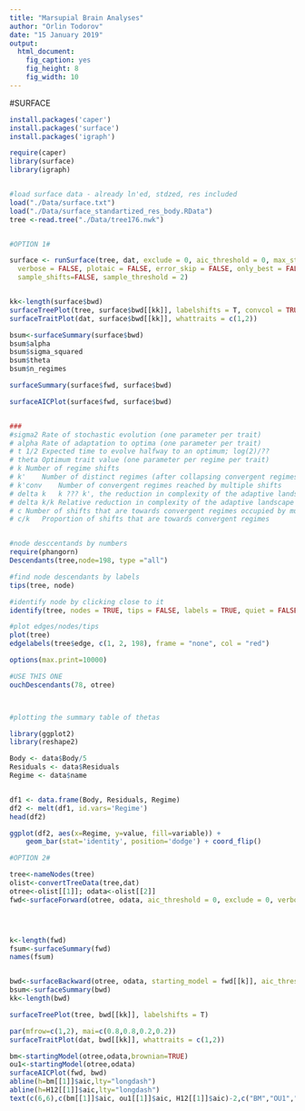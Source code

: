 ```yaml
---
title: "Marsupial Brain Analyses"
author: "Orlin Todorov"
date: "15 January 2019"
output: 
  html_document: 
    fig_caption: yes
    fig_height: 8
    fig_width: 10
---
```


#SURFACE
```r

install.packages('caper')
install.packages('surface')
install.packages('igraph')

require(caper)
library(surface)
library(igraph)


#load surface data - already ln'ed, stdzed, res included
load("./Data/surface.txt")
load("./Data/surface_standartized_res_body.RData")
tree <-read.tree("./Data/tree176.nwk")


#OPTION 1#

surface <- runSurface(tree, dat, exclude = 0, aic_threshold = 0, max_steps = NULL,
  verbose = FALSE, plotaic = FALSE, error_skip = FALSE, only_best = FALSE,
  sample_shifts=FALSE, sample_threshold = 2)


kk<-length(surface$bwd)
surfaceTreePlot(tree, surface$bwd[[kk]], labelshifts = T, convcol = TRUE, cex = 0.5, align.tip.label = T)
surfaceTraitPlot(dat, surface$bwd[[kk]], whattraits = c(1,2))

bsum<-surfaceSummary(surface$bwd)
bsum$alpha
bsum$sigma_squared
bsum$theta
bsum$n_regimes

surfaceSummary(surface$fwd, surface$bwd)

surfaceAICPlot(surface$fwd, surface$bwd)


###
#sigma2	Rate of stochastic evolution (one parameter per trait)
# alpha	Rate of adaptation to optima (one parameter per trait)
# t 1/2	Expected time to evolve halfway to an optimum; log(2)/??
# theta	Optimum trait value (one parameter per regime per trait)
# k	Number of regime shifts
# k'	Number of distinct regimes (after collapsing convergent regimes)
# k'conv	Number of convergent regimes reached by multiple shifts
# delta k	k ??? k', the reduction in complexity of the adaptive landscape when accounting for convergence
# delta k/k	Relative reduction in complexity of the adaptive landscape when accounting for convergence
# c	Number of shifts that are towards convergent regimes occupied by multiple lineages
# c/k	Proportion of shifts that are towards convergent regimes


#node desccentands by numbers
require(phangorn)
Descendants(tree,node=198, type ="all")

#find node descendants by labels
tips(tree, node)

#identify node by clicking close to it
identify(tree, nodes = TRUE, tips = FALSE, labels = TRUE, quiet = FALSE)

#plot edges/nodes/tips
plot(tree)
edgelabels(tree$edge, c(1, 2, 198), frame = "none", col = "red")

options(max.print=10000)

#USE THIS ONE
ouchDescendants(78, otree)



#plotting the summary table of thetas

library(ggplot2)
library(reshape2)

Body <- data$Body/5
Residuals <- data$Residuals
Regime <- data$name


df1 <- data.frame(Body, Residuals, Regime)
df2 <- melt(df1, id.vars='Regime')
head(df2)

ggplot(df2, aes(x=Regime, y=value, fill=variable)) +
    geom_bar(stat='identity', position='dodge') + coord_flip()

#OPTION 2#

tree<-nameNodes(tree)
olist<-convertTreeData(tree,dat)
otree<-olist[[1]]; odata<-olist[[2]]
fwd<-surfaceForward(otree, odata, aic_threshold = 0, exclude = 0, verbose = TRUE, plotaic = TRUE, save_steps=TRUE)




k<-length(fwd)
fsum<-surfaceSummary(fwd)
names(fsum)


bwd<-surfaceBackward(otree, odata, starting_model = fwd[[k]], aic_threshold = 0, only_best = TRUE, verbose = FALSE, plotaic = FALSE)
bsum<-surfaceSummary(bwd)
kk<-length(bwd)

surfaceTreePlot(tree, bwd[[kk]], labelshifts = T)

par(mfrow=c(1,2), mai=c(0.8,0.8,0.2,0.2))
surfaceTraitPlot(dat, bwd[[kk]], whattraits = c(1,2))

bm<-startingModel(otree,odata,brownian=TRUE)
ou1<-startingModel(otree,odata)
surfaceAICPlot(fwd, bwd)
abline(h=bm[[1]]$aic,lty="longdash")
abline(h=H12[[1]]$aic,lty="longdash")
text(c(6,6),c(bm[[1]]$aic, ou1[[1]]$aic, H12[[1]]$aic)-2,c("BM","OU1","H12"),cex=0.5)





```